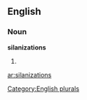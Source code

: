 
==English==

===Noun===
'''silanizations'''

# {{plural of|[[silanization]]}}

[[Category:English plurals]]

[[ar:silanizations]]